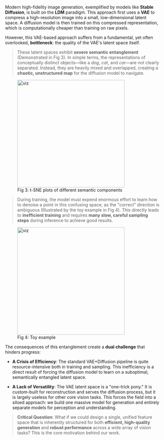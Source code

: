 Modern high-fidelity image generation, exemplified by models like **Stable Diffusion**, is built on the **LDM** paradigm. This approach first uses a **VAE** to compress a high-resolution image into a small, low-dimensional latent space. A diffusion model is then trained on this compressed representation, which is computationally cheaper than training on raw pixels.

However, this VAE-based approach suffers from a fundamental, yet often overlooked, **bottleneck**: the quality of the VAE's latent space itself.

>These latent spaces exhibit **severe semantic entanglement** (Demonstrated in Fig 3). In simple terms, the representations of conceptually distinct objects—like a *dog*, *cat*, and *car*—are not clearly separated. Instead, they are heavily mixed and overlapped, creating a **chaotic, unstructured map** for the diffusion model to navigate. 

<figure style={{
  display: 'flex',
  flexDirection: 'column',
  alignItems: 'center'
}}>
  <img src="./feature_separation.png" alt="viz" height="350"  />
  <figcaption>Fig 3: t-SNE plots of different semantic components</figcaption>
</figure>

>During training, the model must expend enormous effort to learn how to denoise a point in this confusing space, as the "correct" direction is ambiguous (Illustrated by the toy example in Fig 4). This directly leads to **inefficient training** and requires **many slow, careful sampling steps** during inference to achieve good results.

<figure style={{
  display: 'flex',
  flexDirection: 'column',
  alignItems: 'center'
}}>
  <img src="./meanvelocity.png" alt="viz" height="350"  />
  <figcaption>Fig 4: Toy example</figcaption>
</figure>





The consequences of this entanglement create a **dual challenge** that hinders progress:

- **A Crisis of Efficiency**: The standard VAE+Diffusion pipeline is quite resource-intensive both in training and sampling. This inefficiency is a direct result of forcing the diffusion model to learn on a suboptimal, semantically entangled latent space.


- **A Lack of Versatility**: The VAE latent space is a "one-trick pony." It is custom-built for reconstruction and serves the diffusion process, but it is largely useless for other core vision tasks. This forces the field into a siloed approach: we build one massive model for generation and entirely separate models for perception and understanding.

> **Critical Question**: What if we could design a single, unified feature space that is inherently structured for both **efficient, high-quality generation** and **robust performance** across a wide array of vision tasks? This is the core motivation behind our work.